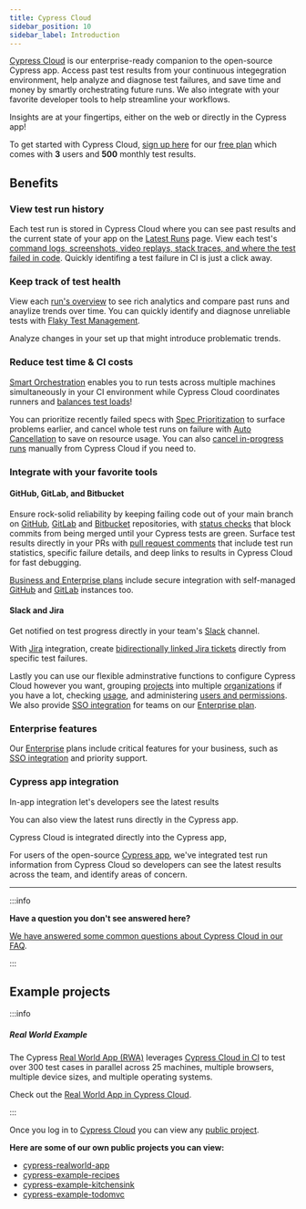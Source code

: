 ```yaml
---
title: Cypress Cloud
sidebar_position: 10
sidebar_label: Introduction
---
```


[Cypress Cloud](https://on.cypress.io/cloud) is our enterprise-ready companion
to the open-source Cypress app. Access past test results from your continuous
integegration environment, help analyze and diagnose test failures, and save
time and money by smartly orchestrating future runs. We also integrate with your
favorite developer tools to help streamline your workflows.

Insights are at your fingertips, either on the web or directly in the Cypress
app!

To get started with Cypress Cloud,
[sign up here](https://cloud.cypress.io/signup) for our
[free plan](https://www.cypress.io/pricing) which comes with **3** users and
**500** monthly test results.

## Benefits

### View test run history

Each test run is stored in Cypress Cloud where you can see past results and the
current state of your app on the [Latest Runs](/guides/cloud/runs) page. View
each test's
[command logs, screenshots, video replays, stack traces, and where the test failed in code](/guides/cloud/runs#Test-failures).
Quickly identifing a test failure in CI is just a click away.

<DocsVideo src="https://vimeo.com/806005654" />

### Keep track of test health

View each [run's overview](/guides/cloud/runs#Overview-tab) to see rich
analytics and compare past runs and anaylize trends over time. You can quickly
identify and diagnose unreliable tests with
[Flaky Test Management](/guides/cloud/flaky-test-management).

<DocsVideo src="https://vimeo.com/806900039" />

Analyze changes in your set up that might introduce problematic trends.

<DocsImage src="/img/dashboard/introduction/run-overview-analytics.jpg" />

### Reduce test time & CI costs

[Smart Orchestration](/guides/cloud/smart-orchestration) enables you to run
tests across multiple machines simultaneously in your CI environment while
Cypress Cloud coordinates runners and
[balances test loads](/guides/guides/parallelization#Balance-strategy)!

<DocsImage
  src="/img/dashboard/introduction/orchestration-diagram.png"
  alt="Diagram comparing serial and parallel test configurations"
/>

You can prioritize recently failed specs with
[Spec Prioritization](/guides/cloud/smart-orchestration#Spec-Prioritization) to
surface problems earlier, and cancel whole test runs on failure with
[Auto Cancellation](/guides/cloud/smart-orchestration#Auto-Cancellation) to save
on resource usage. You can also
[cancel in-progress runs](/guides/cloud/runs#Cancel-run) manually from Cypress
Cloud if you need to.

### Integrate with your favorite tools

#### GitHub, GitLab, and Bitbucket

Ensure rock-solid reliability by keeping failing code out of your main branch on
[GitHub](https://github.com), [GitLab](https://gitlab.com) and
[Bitbucket](https://bitbucket.org) repositories, with
[status checks](/guides/cloud/github-integration#Status-checks) that block
commits from being merged until your Cypress tests are green. Surface test
results directly in your PRs with
[pull request comments](/guides/cloud/github-integration#Pull-request-comments)
that include test run statistics, specific failure details, and deep links to
results in Cypress Cloud for fast debugging.

<DocsImage
  src="/img/dashboard/github-integration/status-checks-per-spec.jpg"
  alt="Status checks per spec"
/>

[Business and Enterprise plans](https://www.cypress.io/pricing/) include secure
integration with self-managed
[GitHub](https://docs.github.com/en/enterprise-server@3.5/admin/overview/about-github-enterprise-server)
and [GitLab](https://docs.gitlab.com/ee/subscriptions/self_managed/) instances
too.

#### Slack and Jira

Get notified on test progress directly in your team's
[Slack](/guides/cloud/slack-integration) channel.

<DocsImage
  src="/img/dashboard/slack-integration/cypress-slack-integration-channel-feed.jpg"
  alt="Cypress notification feed in Slack channel"
  width={560}
/>

With [Jira](/guides/cloud/jira-integration) integration, create
[bidirectionally linked Jira tickets](/guides/cloud/jira-integration#Creating-a-Jira-issue-for-a-test-case)
directly from specific test failures.

Lastly you can use our flexible adminstrative functions to configure Cypress
Cloud however you want, grouping [projects](/guides/cloud/projects) into
multiple [organizations](/guides/cloud/organizations) if you have a lot,
checking [usage](/guides/cloud/organizations#Billing-Usage), and administering
[users and permissions](/guides/cloud/users#User-roles). We also provide
[SSO integration](/guides/cloud/organizations#Enterprise-SSO) for teams on our
[Enterprise plan](https://www.cypress.io/pricing/).

### Enterprise features

Our [Enterprise](https://www.cypress.io/pricing/) plans include critical
features for your business, such as
[SSO integration](/guides/cloud/organizations#Enterprise-SSO) and priority
support.

### Cypress app integration

In-app integration let's developers see the latest results

You can also view the latest runs directly in the Cypress app.

<DocsImage src="/img/dashboard/introduction/cypress-app-specs-page.jpg" />

<DocsImage
  src="/img/dashboard/introduction/cypress-app-specs-latest-run.jpg"
  alt="Run info in specs page"
/>

Cypress Cloud is integrated directly into the Cypress app,

For users of the open-source [Cypress app](/guides/core-concepts/cypress-app),
we've integrated test run information from Cypress Cloud so developers can see
the latest results across the team, and identify areas of concern.

<DocsImage
  src="/img/dashboard/v10/runs-list-in-cypress-app.png"
  alt="Runs List"
/>

---

:::info

<strong>Have a question you don't see answered here?</strong>

[We have answered some common questions about Cypress Cloud in our FAQ](/faq/questions/cloud-faq).

:::

## Example projects

:::info

##### <Icon name="graduation-cap" /> Real World Example

The Cypress
[Real World App (RWA)](https://github.com/cypress-io/cypress-realworld-app)
leverages [Cypress Cloud in CI](https://cloud.cypress.io/projects/7s5okt) to
test over 300 test cases in parallel across 25 machines, multiple browsers,
multiple device sizes, and multiple operating systems.

Check out the <Icon name="github" />
[Real World App in Cypress Cloud](https://cloud.cypress.io/projects/7s5okt).

:::

Once you log in to [Cypress Cloud](https://on.cypress.io/cloud) you can view any
[public project](/guides/cloud/projects#Public-vs-Private).

**Here are some of our own public projects you can view:**

- [<Icon name="folder-open" /> cypress-realworld-app](https://cloud.cypress.io/projects/7s5okt)
- [<Icon name="folder-open" /> cypress-example-recipes](https://cloud.cypress.io/#/projects/6p53jw)
- [<Icon name="folder-open" /> cypress-example-kitchensink](https://cloud.cypress.io/#/projects/4b7344)
- [<Icon name="folder-open" /> cypress-example-todomvc](https://cloud.cypress.io/#/projects/245obj)

